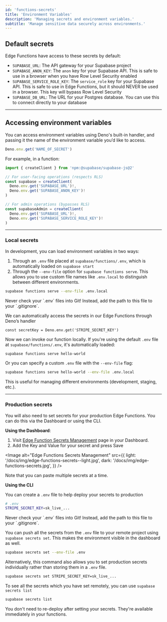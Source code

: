 ```yaml
---
id: 'functions-secrets'
title: 'Environment Variables'
description: 'Managing secrets and environment variables.'
subtitle: 'Manage sensitive data securely across environments.'
---
```


## Default secrets

Edge Functions have access to these secrets by default:

- `SUPABASE_URL`: The API gateway for your Supabase project
- `SUPABASE_ANON_KEY`: The `anon` key for your Supabase API. This is safe to use in a browser when you have Row Level Security enabled
- `SUPABASE_SERVICE_ROLE_KEY`: The `service_role` key for your Supabase API. This is safe to use in Edge Functions, but it should NEVER be used in a browser. This key will bypass Row Level Security
- `SUPABASE_DB_URL`: The URL for your Postgres database. You can use this to connect directly to your database

---

## Accessing environment variables

You can access environment variables using Deno's built-in handler, and passing it the name of the environment variable you’d like to access.

```js
Deno.env.get('NAME_OF_SECRET')
```

For example, in a function:

```js
import { createClient } from 'npm:@supabase/supabase-js@2'

// For user-facing operations (respects RLS)
const supabase = createClient(
  Deno.env.get('SUPABASE_URL')!,
  Deno.env.get('SUPABASE_ANON_KEY')!
)

// For admin operations (bypasses RLS)
const supabaseAdmin = createClient(
  Deno.env.get('SUPABASE_URL')!,
  Deno.env.get('SUPABASE_SERVICE_ROLE_KEY')!
)
```

---

### Local secrets

In development, you can load environment variables in two ways:

1. Through an `.env` file placed at `supabase/functions/.env`, which is automatically loaded on `supabase start`
2. Through the `--env-file` option for `supabase functions serve`. This allows you to use custom file names like `.env.local` to distinguish between different environments.

```bash
supabase functions serve --env-file .env.local
```

<Admonition type="caution">
  Never check your `.env` files into Git! Instead, add the path to this file to your `.gitignore`.
</Admonition>

We can automatically access the secrets in our Edge Functions through Deno’s handler

```tsx
const secretKey = Deno.env.get('STRIPE_SECRET_KEY')
```

Now we can invoke our function locally. If you're using the default `.env` file at `supabase/functions/.env`, it's automatically loaded:

```bash
supabase functions serve hello-world
```

Or you can specify a custom `.env` file with the `--env-file` flag:

```bash
supabase functions serve hello-world --env-file .env.local
```

This is useful for managing different environments (development, staging, etc.).

---

### Production secrets

You will also need to set secrets for your production Edge Functions. You can do this via the Dashboard or using the CLI.

**Using the Dashboard**:

1. Visit [Edge Function Secrets Management](https://supabase.com/dashboard/project/_/settings/functions) page in your Dashboard.
2. Add the Key and Value for your secret and press Save

<Image
  alt="Edge Functions Secrets Management"
  src={{
    light: '/docs/img/edge-functions-secrets--light.jpg',
    dark: '/docs/img/edge-functions-secrets.jpg',
  }}
/>

Note that you can paste multiple secrets at a time.

**Using the CLI**

You can create a `.env` file to help deploy your secrets to production

```bash
# .env
STRIPE_SECRET_KEY=sk_live_...
```

<Admonition type="caution">
  Never check your `.env` files into Git! Instead, add the path to this file to your `.gitignore`.
</Admonition>

You can push all the secrets from the `.env` file to your remote project using `supabase secrets set`. This makes the environment visible in the dashboard as well.

```bash
supabase secrets set --env-file .env
```

Alternatively, this command also allows you to set production secrets individually rather than storing them in a `.env` file.

```bash
supabase secrets set STRIPE_SECRET_KEY=sk_live_...
```

To see all the secrets which you have set remotely, you can use `supabase secrets list`

```bash
supabase secrets list
```

<Admonition type="note">
  You don't need to re-deploy after setting your secrets. They're available immediately in your
  functions.
</Admonition>
